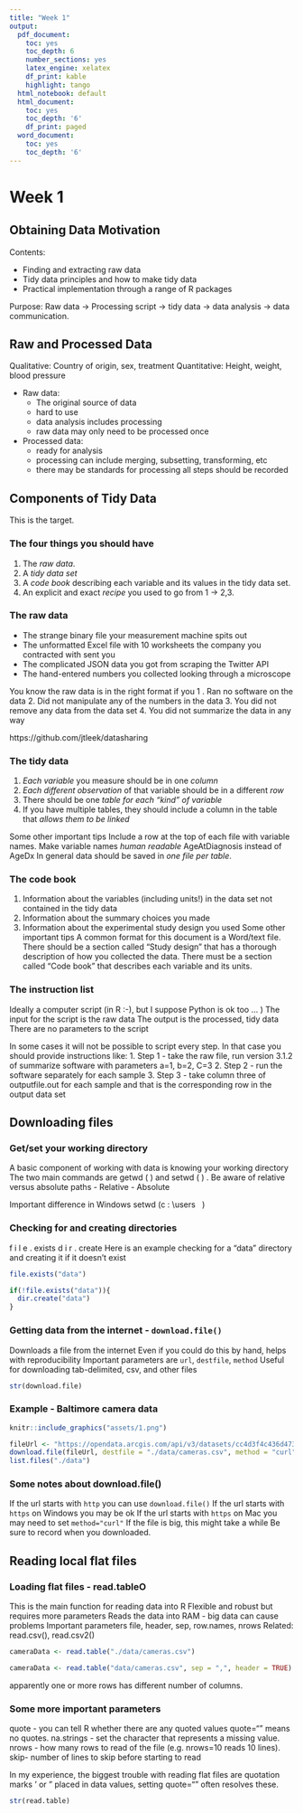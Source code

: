 ```yaml
---
title: "Week 1"
output:
  pdf_document:
    toc: yes
    toc_depth: 6
    number_sections: yes
    latex_engine: xelatex
    df_print: kable
    highlight: tango
  html_notebook: default
  html_document:
    toc: yes
    toc_depth: '6'
    df_print: paged
  word_document:
    toc: yes
    toc_depth: '6'
---
```


# Week 1


## Obtaining Data Motivation

Contents: 

- Finding and extracting raw data 
- Tidy data principles and how to make tidy data
- Practical implementation through a range of R packages

Purpose: Raw data -> Processing script -> tidy data -> data analysis -> data communication. 


## Raw and Processed Data

Qualitative: Country of origin, sex, treatment
Quantitative: Height, weight, blood pressure

- Raw data:   
  - The original source of data
  - hard to use
  - data analysis includes processing
  - raw data may only need to be processed once
  
- Processed data:   
  - ready for analysis 
  - processing can include merging, subsetting, transforming, etc
  - there may be standards for processing 
  all steps should be recorded 
  
## Components of Tidy Data

This is the target.

### The four things you should have

1. The *raw data*.
2. A *tidy data set*
3. A *code book* describing each variable and its values in the tidy data set.
4. An explicit and exact *recipe* you used to go from 1 -> 2,3.

### The raw data


- The strange binary file your measurement machine spits out
- The unformatted Excel file with 10 worksheets the company you contracted with sent you
- The complicated JSON data you got from scraping the Twitter API
- The hand-entered numbers you collected looking through a microscope


You know the raw data is in the right format if you
1 . Ran no software on the data
2. Did not manipulate any of the numbers in the data
3. You did not remove any data from the data set
4. You did not summarize the data in any way

https://github.com/jtleek/datasharing 

### The tidy data

1. *Each variable* you measure should be in one *column*
2. *Each different observation* of that variable should be in a different *row*
3. There should be one *table for each "kind" of variable*
4. If you have multiple tables, they should include a column in the table that *allows them to be
linked*

Some other important tips
Include a row at the top of each file with variable names.
Make variable names *human readable* AgeAtDiagnosis instead of AgeDx
In general data should be saved in *one file per table*.

### The code book

1. Information about the variables (including units!) in the data set not contained in the tidy data
2. Information about the summary choices you made
3. Information about the experimental study design you used
Some other important tips
A common format for this document is a Word/text file.
There should be a section called "Study design" that has a thorough description of how you
collected the data.
There must be a section called "Code book" that describes each variable and its units.

### The instruction list

Ideally a computer script (in R :-), but I suppose Python is ok too ... )
The input for the script is the raw data
The output is the processed, tidy data
There are no parameters to the script

In some cases it will not be possible to script every step. In that case you should provide instructions
like:
1. Step 1 - take the raw file, run version 3.1.2 of summarize software with parameters a=1, b=2,
C=3
2. Step 2 - run the software separately for each sample
3. Step 3 - take column three of outputfile.out for each sample and that is the corresponding row in
the output data set


## Downloading files

### Get/set your working directory

A basic component of working with data is knowing your working directory
The two main commands are getwd ( ) and setwd ( ) .
Be aware of relative versus absolute paths
- Relative 
- Absolute

Important difference in Windows setwd (c : \\users\ \Andrew\ \Downloads 11 )

### Checking for and creating directories

f i l e . exists 
d i r . create 
Here is an example checking for a "data" directory and creating it if it doesn't exist

```r
file.exists("data")
```

```r
if(!file.exists("data")){
  dir.create("data")
}
```


### Getting data from the internet - `download.file()`

Downloads a file from the internet
Even if you could do this by hand, helps with reproducibility
Important parameters are `url`, `destfile`, `method`
Useful for downloading tab-delimited, csv, and other files

```r
str(download.file)
```

### Example - Baltimore camera data

```r
knitr::include_graphics("assets/1.png")
```

```r
fileUrl <- "https://opendata.arcgis.com/api/v3/datasets/cc4d3f4c436d4736b121ce781d4f86de_0/downloads/data?format=csv&spatialRefId=2248&where=1%3D1"
download.file(fileUrl, destfile = "./data/cameras.csv", method = "curl")
list.files("./data")
```

### Some notes about download.file()

If the url starts with `http` you can use `download.file()`
If the url starts with `https` on Windows you may be ok
If the url starts with `https` on Mac you may need to set `method="curl"`
If the file is big, this might take a while
Be sure to record when you downloaded.

## Reading local flat files


### Loading flat files - read.tableO

This is the main function for reading data into R
Flexible and robust but requires more parameters
Reads the data into RAM - big data can cause problems
Important parameters file, header, sep, row.names, nrows
Related: read.csv(), read.csv2()


```r
cameraData <- read.table("./data/cameras.csv")
```


```r
cameraData <- read.table("data/cameras.csv", sep = ",", header = TRUE)
```
apparently one or more rows has different number of columns.


### Some more important parameters

quote - you can tell R whether there are any quoted values quote="" means no quotes.
na.strings - set the character that represents a missing value.
nrows - how many rows to read of the file (e.g. nrows=10 reads 10 lines).
skip- number of lines to skip before starting to read

In my experience, the biggest trouble with reading flat files are quotation marks ' or " placed in data
values, setting quote="" often resolves these.

```r
str(read.table)
```











